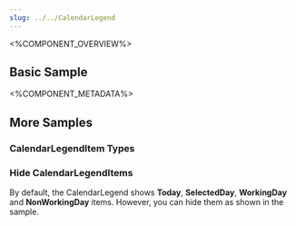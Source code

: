 ```yaml
---
slug: ../../CalendarLegend
---
```



<%COMPONENT_OVERVIEW%>

## Basic Sample
<Basic />

<%COMPONENT_METADATA%>

## More Samples

### CalendarLegendItem Types
<ItemTypes />

### Hide CalendarLegendItems
By default, the CalendarLegend shows <b>Today</b>, <b>SelectedDay</b>, <b>WorkingDay</b> and <b>NonWorkingDay</b> items.
However, you can hide them as shown in the sample.

<HideToday />